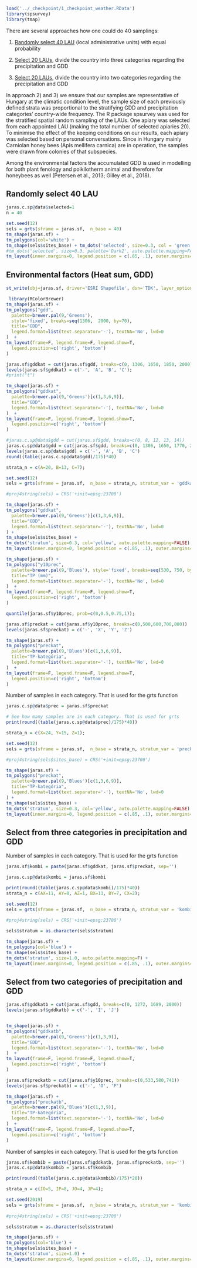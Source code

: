 ```r
load('../_checkpoint/1_checkpoint_weather.RData')
library(spsurvey)
library(tmap)
```

There are several approaches how one could do 40 samplings:

1. [Randomly select 40 LAU](#randomly-select-40-lau) (local administrative units) with equal probability

2. [Select 20 LAUs](#select-from-three-categories-of-precipitation-and-gdd), divide the country into three categories regarding the precipitation and GDD

3. [Select 20 LAUs](#select-from-two-categories-of-precipitation-and-gdd), divide the country into two categories regarding the precipitation and GDD

In approach 2) and 3) we ensure that our samples are representative of Hungary at the climatic condition level, the sample size of each previously defined strata was proportional to the stratifying GDD and precipitation categories’ country-wide frequency. The R package spsurvey was used for the stratified spatial random sampling of the LAUs. One apiary was selected from each appointed LAU (making the total number of selected apiaries 20). To minimise the effect of the keeping conditions on our results, each apiary was selected based on personal conversations. Since in Hungary mainly Carniolan honey bees (Apis mellifera carnica) are in operation, the samples were drawn from colonies of that subspecies.

Among the environmental factors the accumulated GDD is used in modelling for both plant fenology and poikilotherm animal and therefore for honeybees as well (Petersen et al., 2013; Gilley et al., 2018). 

## Randomly select 40 LAU
```r
jaras.c.sp@data$selected=1
n = 40

set.seed(12)
sels = grts(sframe = jaras.sf,  n_base = 40)
tm_shape(jaras.sf) + 
tm_polygons(col='white') +
tm_shape(sels$sites_base) + tm_dots('selected', size=0.3, col = 'green', auto.palette.mapping=FALSE, shape = 21) +
#tm_dots('selected', size=0.3, palette='Dark2', auto.palette.mapping=FALSE, shape =21) +
tm_layout(inner.margins=0, legend.position = c(.85, .1), outer.margins=0, frame=F)

```




## Environmental factors (Heat sum, GDD)
```r
st_write(obj=jaras.sf, driver='ESRI Shapefile', dsn='TDK', layer_options='ENCODING=UTF-8', delete_layer=T);

 library(RColorBrewer)
tm_shape(jaras.sf) + 
tm_polygons("gdd", 
  palette=brewer.pal(9,'Greens'), 
  style='fixed', breaks=seq(1306,  2000, by=70),
  title="GDD", 
  legend.format=list(text.separator='-'), textNA='No', lwd=0
)  + 
tm_layout(frame=F, legend.frame=F, legend.show=T, 
  legend.position=c('right', 'bottom')
)
```

```r
jaras.sf$gddkat = cut(jaras.sf$gdd, breaks=c(0, 1306, 1650, 1850, 2000))
levels(jaras.sf$gddkat) = c('-', 'A', 'B', 'C');
#print("t")
```

```r
tm_shape(jaras.sf) + 
tm_polygons("gddkat", 
  palette=brewer.pal(9,'Greens')[c(1,3,6,9)], 
  title="GDD", 
  legend.format=list(text.separator='-'), textNA='No', lwd=0
)  + 
tm_layout(frame=F, legend.frame=F, legend.show=T, 
  legend.position=c('right', 'bottom')
)
```


```r

#jaras.c.sp@data$gdd = cut(jaras.sf$gdd, breaks=c(0, 8, 12, 13, 14))
jaras.c.sp@data$gdd = cut(jaras.sf$gdd, breaks=c(0, 1306, 1650, 1770, 2000))
levels(jaras.c.sp@data$gdd) = c('-', 'A', 'B', 'C')
round((table(jaras.c.sp@data$gdd)/175)*40)
```

```r
strata_n = c(A=20, B=13, C=7);

set.seed(12)
sels = grts(sframe = jaras.sf,  n_base = strata_n, stratum_var = 'gddkat')

#proj4string(sels) = CRS('+init=epsg:23700')

tm_shape(jaras.sf) + 
tm_polygons("gddkat", 
  palette=brewer.pal(9,'Greens')[c(1,3,6,9)], 
  title="GDD", 
  legend.format=list(text.separator='-'), textNA='No', lwd=0
) +
tm_shape(sels$sites_base) + 
tm_dots('stratum', size=0.3, col='yellow', auto.palette.mapping=FALSE) +
tm_layout(inner.margins=0, legend.position = c(.85, .1), outer.margins=0, frame=F)
```



```r

tm_shape(jaras.sf) + 
tm_polygons("y10prec", 
  palette=brewer.pal(9,'Blues'), style='fixed', breaks=seq(530, 750, by=20),
  title="TP (mm)", 
  legend.format=list(text.separator='-'), textNA='No', lwd=0
)  + 
tm_layout(frame=F, legend.frame=F, legend.show=T, 
  legend.position=c('right', 'bottom')
)
```

```r
quantile(jaras.sf$y10prec, prob=c(0,0.5,0.75,1));
```

```r
jaras.sf$preckat = cut(jaras.sf$y10prec, breaks=c(0,500,600,700,800))
levels(jaras.sf$preckat) = c('-', 'X', 'Y', 'Z')

tm_shape(jaras.sf) + 
tm_polygons("preckat", 
  palette=brewer.pal(9,'Blues')[c(1,3,6,9)], 
  title="TP-kategória", 
  legend.format=list(text.separator='-'), textNA='No', lwd=0
)  + 
tm_layout(frame=F, legend.frame=F, legend.show=T, 
  legend.position=c('right', 'bottom')
)
```

Number of samples in each category. That is used for the grts function
```r
jaras.c.sp@data$prec = jaras.sf$preckat

# See how many samples are in each category. That is used for grts
print(round((table(jaras.c.sp@data$prec)/175)*40))
```

```r
strata_n = c(X=24, Y=15, Z=1);

set.seed(12)
sels = grts(sframe = jaras.sf,  n_base = strata_n, stratum_var = 'preckat')

#proj4string(sels$sites_base) = CRS('+init=epsg:23700')

tm_shape(jaras.sf) + 
tm_polygons("preckat", 
  palette=brewer.pal(9,'Blues')[c(1,3,6,9)], 
  title="TP-kategória", 
  legend.format=list(text.separator='-'), textNA='No', lwd=0
) +
tm_shape(sels$sites_base) + 
tm_dots('stratum', size=0.3, col='yellow', auto.palette.mapping=FALSE) +
tm_layout(inner.margins=0, legend.position = c(.85, .1), outer.margins=0, frame=F)
```

## Select from three categories in precipitation and GDD
Number of samples in each category. That is used for the grts function
```r
jaras.sf$kombi = paste(jaras.sf$gddkat, jaras.sf$preckat, sep='')

jaras.c.sp@data$kombi = jaras.sf$kombi

print(round((table(jaras.c.sp@data$kombi)/175)*40))
strata_n = c(AX=11, AY=8, AZ=1, BX=11, BY=7, CX=2);
```

```r
set.seed(12)
sels = grts(sframe = jaras.sf,  n_base = strata_n, stratum_var = 'kombi')
 
#proj4string(sels) = CRS('+init=epsg:23700')

sels$stratum = as.character(sels$stratum)

tm_shape(jaras.sf) + 
tm_polygons(col='blue') +
tm_shape(sels$sites_base) + 
tm_dots('stratum', size=1.0, auto.palette.mapping=F) +
tm_layout(inner.margins=0, legend.position = c(.85, .1), outer.margins=0, frame=F)
```


## Select from two categories of precipitation and GDD
```r
jaras.sf$gddkatb = cut(jaras.sf$gdd, breaks=c(0, 1272, 1689, 2000))
levels(jaras.sf$gddkatb) = c('-', 'I', 'J')


tm_shape(jaras.sf) + 
tm_polygons("gddkatb", 
  palette=brewer.pal(9,'Greens')[c(1,3,9)], 
  title="GDD", 
  legend.format=list(text.separator='-'), textNA='No', lwd=0
)  + 
tm_layout(frame=F, legend.frame=F, legend.show=T, 
  legend.position=c('right', 'bottom')
)
```

```r
jaras.sf$preckatb = cut(jaras.sf$y10prec, breaks=c(0,533,580,741))
levels(jaras.sf$preckatb) = c('-', 'O', 'P')

tm_shape(jaras.sf) + 
tm_polygons("preckatb", 
  palette=brewer.pal(9,'Blues')[c(1,3,9)], 
  title="TP-kategória", 
  legend.format=list(text.separator='-'), textNA='No', lwd=0
)  + 
tm_layout(frame=F, legend.frame=F, legend.show=T, 
  legend.position=c('right', 'bottom')
)
```

Number of samples in each category. That is used for the grts function

```r
jaras.sf$kombib = paste(jaras.sf$gddkatb, jaras.sf$preckatb, sep='')
jaras.c.sp@data$kombib = jaras.sf$kombib

print(round((table(jaras.c.sp@data$kombib)/175)*20))

```

```r
strata_n = c(IO=5, IP=8, JO=4, JP=4);

set.seed(2019)
sels = grts(sframe = jaras.sf,  n_base = strata_n, stratum_var = 'kombib')
 
#proj4string(sels) = CRS('+init=epsg:23700')

sels$stratum = as.character(sels$stratum)

tm_shape(jaras.sf) + 
tm_polygons(col='blue') +
tm_shape(sels$sites_base) + 
tm_dots('stratum', size=1.0) +
tm_layout(inner.margins=0, legend.position = c(.85, .1), outer.margins=0, frame=F)

```


